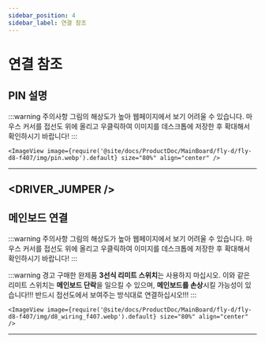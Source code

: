 ```yaml
---
sidebar_position: 4
sidebar_label: 연결 참조
---
```




# 연결 참조
## PIN 설명

:::warning 주의사항
그림의 해상도가 높아 웹페이지에서 보기 어려울 수 있습니다. 마우스 커서를 접선도 위에 올리고 우클릭하여 이미지를 데스크톱에 저장한 후 확대해서 확인하시기 바랍니다!
:::

    <ImageView image={require('@site/docs/ProductDoc/MainBoard/fly-d/fly-d8-f407/img/pin.webp').default} size="80%" align="center" />
---

<DRIVER_JUMPER />
---

## 메인보드 연결

:::warning 주의사항
그림의 해상도가 높아 웹페이지에서 보기 어려울 수 있습니다. 마우스 커서를 접선도 위에 올리고 우클릭하여 이미지를 데스크톱에 저장한 후 확대해서 확인하시기 바랍니다!
:::

:::warning 경고
구매한 완제품 **3선식 리미트 스위치**는 사용하지 마십시오. 이와 같은 리미트 스위치는 **메인보드 단락**을 일으킬 수 있으며, **메인보드를 손상**시킬 가능성이 있습니다!!! 반드시 접선도에서 보여주는 방식대로 연결하십시오!!!
:::

    <ImageView image={require('@site/docs/ProductDoc/MainBoard/fly-d/fly-d8-f407/img/d8_wiring_f407.webp').default} size="80%" align="center" />
---
